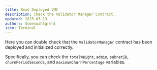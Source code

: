 ```yaml
---
title: Read Deployed VMC
description: Check the Validator Manager Contract.
updated: 2025-03-13
authors: [owenwahlgren]
icon: Terminal
---
```



Here you can double check that the `ValidatorManager` contract has been deployed and initialized correctly.

Specifically, you can check the `totalWeight`, `admin`, `subnetID`, `churnPeriodSeconds`, and `maximumChurnPercentage` variables.

<ToolboxMdxWrapper  walletMode="l1">
    <ReadContract />
</ToolboxMdxWrapper>
